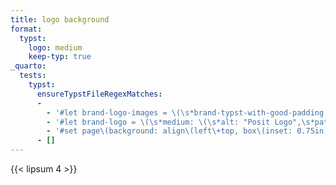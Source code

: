 ```yaml
---
title: logo background
format:
  typst:
    logo: medium
    keep-typ: true
_quarto:
  tests:
    typst:
      ensureTypstFileRegexMatches:
      -
        - '#let brand-logo-images = \(\s*brand-typst-with-good-padding: \(\s*path: "good-padding\.png"\s*\),\s*posit-logo-light-medium: \(\s*alt: "Posit Logo",\s*path: "posit-logo-2024.svg"\s*\)'
        - '#let brand-logo = \(\s*medium: \(\s*alt: "Posit Logo",\s*path: "posit-logo-2024\.svg"\s*\)\s*\)'
        - '#set page\(background: align\(left\+top, box\(inset: 0.75in, image\("posit-logo-2024.svg", width: 1.5in, alt: "Posit Logo"\)\)\)\)'
      - []
---
```


{{< lipsum 4 >}}

